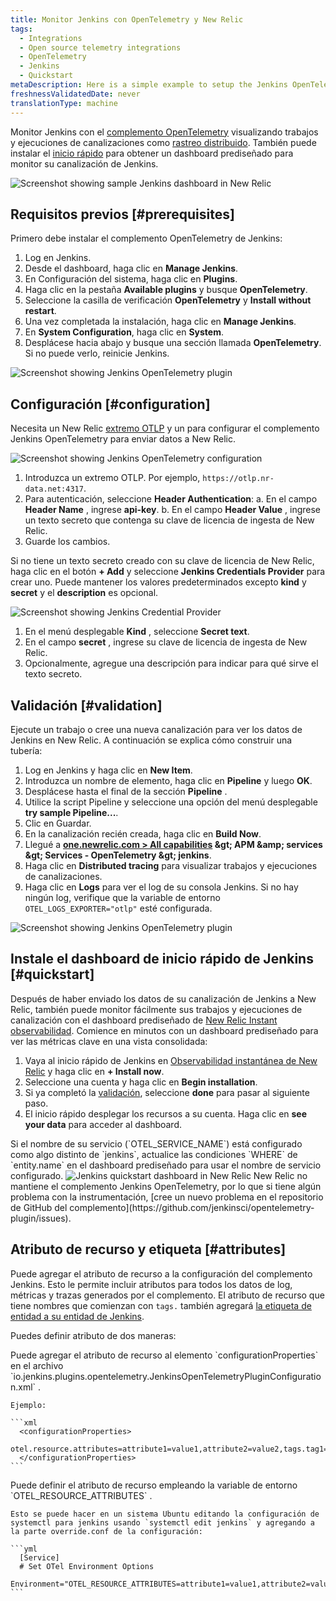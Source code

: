 ```yaml
---
title: Monitor Jenkins con OpenTelemetry y New Relic
tags:
  - Integrations
  - Open source telemetry integrations
  - OpenTelemetry
  - Jenkins
  - Quickstart
metaDescription: Here is a simple example to setup the Jenkins OpenTelemetry plugin to send data to New Relic.
freshnessValidatedDate: never
translationType: machine
---
```


Monitor Jenkins con el [complemento OpenTelemetry](https://plugins.jenkins.io/opentelemetry) visualizando trabajos y ejecuciones de canalizaciones como [rastreo distribuido](/docs/distributed-tracing/concepts/introduction-distributed-tracing). También puede instalar el [inicio rápido](https://newrelic.com/instant-observability/jenkins) para obtener un dashboard prediseñado para monitor su canalización de Jenkins.

<img title="Screenshot showing sample Jenkins dashboard in New Relic" alt="Screenshot showing sample Jenkins dashboard in New Relic" src="/images/opentelemetry_screenshot-full_jenkins-05.webp" />

## Requisitos previos [#prerequisites]

Primero debe instalar el complemento OpenTelemetry de Jenkins:

1. Log en Jenkins.
2. Desde el dashboard, haga clic en <DNT>**Manage Jenkins**</DNT>.
3. En Configuración del sistema, haga clic en <DNT>**Plugins**</DNT>.
4. Haga clic en la pestaña <DNT>**Available plugins**</DNT> y busque <DNT>**OpenTelemetry**</DNT>.
5. Seleccione la casilla de verificación <DNT>**OpenTelemetry**</DNT> y <DNT>**Install without restart**</DNT>.
6. Una vez completada la instalación, haga clic en <DNT>**Manage Jenkins**</DNT>.
7. En <DNT>**System Configuration**</DNT>, haga clic en <DNT>**System**</DNT>.
8. Desplácese hacia abajo y busque una sección llamada <DNT>**OpenTelemetry**</DNT>. Si no puede verlo, reinicie Jenkins.

<img title="Screenshot showing Jenkins OpenTelemetry plugin" alt="Screenshot showing Jenkins OpenTelemetry plugin" src="/images/opentelemetry_screenshot-full_jenkins-01.webp" />

## Configuración [#configuration]

Necesita un New Relic [extremo OTLP](/docs/more-integrations/open-source-telemetry-integrations/opentelemetry/opentelemetry-setup/#note-endpoints) y un <InlinePopover type="licenseKey" />para configurar el complemento Jenkins OpenTelemetry para enviar datos a New Relic.

<img title="Screenshot showing Jenkins OpenTelemetry configuration" alt="Screenshot showing Jenkins OpenTelemetry configuration" src="/images/opentelemetry_screenshot-full_integrations-jenkins-02.webp" />

1. Introduzca un extremo OTLP. Por ejemplo, `https://otlp.nr-data.net:4317`.
2. Para autenticación, seleccione <DNT>**Header Authentication**</DNT>: a. En el campo <DNT>**Header Name**</DNT> , ingrese <DNT>**api-key**</DNT>. b. En el campo <DNT>**Header Value**</DNT> , ingrese un texto secreto que contenga su clave de licencia de ingesta de New Relic.
3. Guarde los cambios.

Si no tiene un texto secreto creado con su clave de licencia de New Relic, haga clic en el botón <DNT>**+ Add**</DNT> y seleccione <DNT>**Jenkins Credentials Provider**</DNT> para crear uno. Puede mantener los valores predeterminados excepto <DNT>**kind**</DNT> y <DNT>**secret**</DNT> y el <DNT>**description**</DNT> es opcional.

<img title="Screenshot showing Jenkins Credential Provider" alt="Screenshot showing Jenkins Credential Provider" src="/images/opentelemetry_screenshot-full_integrations-jenkins-03.webp" />

1. En el menú desplegable <DNT>**Kind**</DNT> , seleccione <DNT>**Secret text**</DNT>.
2. En el campo <DNT>**secret**</DNT> , ingrese su clave de licencia de ingesta de New Relic.
3. Opcionalmente, agregue una descripción para indicar para qué sirve el texto secreto.

## Validación [#validation]

Ejecute un trabajo o cree una nueva canalización para ver los datos de Jenkins en New Relic. A continuación se explica cómo construir una tubería:

1. Log en Jenkins y haga clic en <DNT>**New Item**</DNT>.
2. Introduzca un nombre de elemento, haga clic en <DNT>**Pipeline**</DNT> y luego <DNT>**OK**</DNT>.
3. Desplácese hasta el final de la sección <DNT>**Pipeline**</DNT> .
4. Utilice la script Pipeline y seleccione una opción del menú desplegable <DNT>**try sample Pipeline...**</DNT>.
5. Clic en Guardar.
6. En la canalización recién creada, haga clic en <DNT>**Build Now**</DNT>.
7. Llegué a <DNT>**[one.newrelic.com &gt; All capabilities](https://one.newrelic.com/all-capabilities) &amp;gt; APM &amp;amp; services &amp;gt; Services - OpenTelemetry &amp;gt; jenkins**</DNT>.
8. Haga clic en <DNT>**Distributed tracing**</DNT> para visualizar trabajos y ejecuciones de canalizaciones.
9. Haga clic en <DNT>**Logs**</DNT> para ver el log de su consola Jenkins. Si no hay ningún log, verifique que la variable de entorno `OTEL_LOGS_EXPORTER="otlp"` esté configurada.

<img title="Screenshot showing Jenkins OpenTelemetry plugin" alt="Screenshot showing Jenkins OpenTelemetry plugin" src="/images/opentelemetry_screenshot-full_opentelemetry-jenkins-04.webp" />

## Instale el dashboard de inicio rápido de Jenkins [#quickstart]

Después de haber enviado los datos de su canalización de Jenkins a New Relic, también puede monitor fácilmente sus trabajos y ejecuciones de canalización con el dashboard prediseñado de [New Relic Instant observabilidad](http://newrelic.com/instant-observability). Comience en minutos con un dashboard prediseñado para ver las métricas clave en una vista consolidada:

1. Vaya al inicio rápido de Jenkins en [Observabilidad instantánea de New Relic](https://newrelic.com/instant-observability/jenkins) y haga clic en <DNT>**+ Install now**</DNT>.
2. Seleccione una cuenta y haga clic en <DNT>**Begin installation**</DNT>.
3. Si ya completó la [validación](#validation), seleccione <DNT>**done**</DNT> para pasar al siguiente paso.
4. El inicio rápido desplegar los recursos a su cuenta. Haga clic en <DNT>**see your data**</DNT> para acceder al dashboard.

<Callout variant="important">
  Si el nombre de su servicio (`OTEL_SERVICE_NAME`) está configurado como algo distinto de `jenkins`, actualice las condiciones `WHERE` de `entity.name` en el dashboard prediseñado para usar el nombre de servicio configurado.
</Callout>

<img title="Jenkins quickstart dashboard in New Relic" alt="Jenkins quickstart dashboard in New Relic" src="/images/opentelemetry_screenshot-full_jenkins-05.webp" />

<Callout variant="important">
  New Relic no mantiene el complemento Jenkins OpenTelemetry, por lo que si tiene algún problema con la instrumentación, [cree un nuevo problema en el repositorio de GitHub del complemento](https://github.com/jenkinsci/opentelemetry-plugin/issues).
</Callout>

## Atributo de recurso y etiqueta [#attributes]

Puede agregar el atributo de recurso a la configuración del complemento Jenkins. Esto le permite incluir atributos para todos los datos de log, métricas y trazas generados por el complemento. El atributo de recurso que tiene nombres que comienzan con `tags.` también agregará [la etiqueta de entidad a su entidad de Jenkins](/docs/opentelemetry/best-practices/opentelemetry-best-practices-resources/#tags).

Puedes definir atributo de dos maneras:

<CollapserGroup>
  <Collapser id="attributes-config" title="Definir atributo en la configuración del complemento Jenkins">
    Puede agregar el atributo de recurso al elemento `configurationProperties` en el archivo `io.jenkins.plugins.opentelemetry.JenkinsOpenTelemetryPluginConfiguration.xml` .

    Ejemplo:

    ```xml
      <configurationProperties>
        otel.resource.attributes=attribute1=value1,attribute2=value2,tags.tag1=tagValue1
      </configurationProperties>
    ```
  </Collapser>

  <Collapser id="attributes-env" title="Definir atributo en las variables de entorno">
    Puede definir el atributo de recurso empleando la variable de entorno `OTEL_RESOURCE_ATTRIBUTES` .

    Esto se puede hacer en un sistema Ubuntu editando la configuración de systemctl para jenkins usando `systemctl edit jenkins` y agregando a la parte override.conf de la configuración:

    ```yml
      [Service]
      # Set OTel Environment Options
      Environment="OTEL_RESOURCE_ATTRIBUTES=attribute1=value1,attribute2=value2,tags.tag1=tagValue1"
    ```
  </Collapser>
</CollapserGroup>

<InstallFeedback />